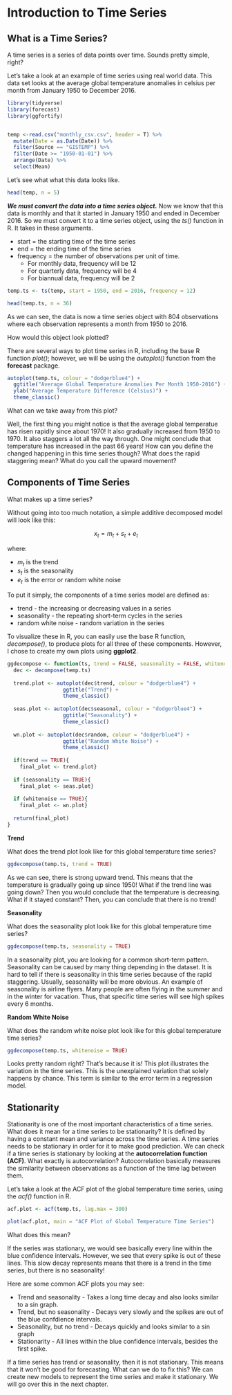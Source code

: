 # Introduction to Time Series

## What is a Time Series?

A time series is a series of data points over time.  Sounds pretty simple, right?

Let's take a look at an example of time series using real world data. This data set looks at the average global temperature anomalies in celsius per month from January 1950 to December 2016.

```r
library(tidyverse)
library(forecast)
library(ggfortify)


temp <-read.csv("monthly_csv.csv", header = T) %>%
  mutate(Date = as.Date(Date)) %>%
  filter(Source == "GISTEMP") %>%
  filter(Date >= "1950-01-01") %>%
  arrange(Date) %>%
  select(Mean)
```

Let's see what what this data looks like.
```r
head(temp, n = 5)
```

***We must convert the data into a time series object.*** Now we know that this data is monthly and that it started in January 1950 and ended in December 2016.  So we must convert it to a time series object, using the _ts()_ function in R. It takes in these arguments.

* start = the starting time of the time series
* end = the ending time of the time series
* frequency = the number of observations per unit of time.
  + For monthly data, frequency will be 12
  + For quarterly data, frequency will be 4
  + For biannual data, frequency will be 2

```r
temp.ts <- ts(temp, start = 1950, end = 2016, frequency = 12)
```

```r
head(temp.ts, n = 36)
```

As we can see, the data is now a time series object with 804 observations where each observation represents a month from 1950 to 2016. 

How would this object look plotted?

There are several ways to plot time series in R, including the base R function _plot()_; however, we will be using the _autoplot()_ function from the **forecast** package.

```r
autoplot(temp.ts, colour = "dodgerblue4") +
  ggtitle("Average Global Temperature Anomalies Per Month 1950-2016") + 
  ylab("Average Temperature Difference (Celsius)") + 
  theme_classic()
```

What can we take away from this plot?

Well, the first thing you might notice is that the average global temperatue has risen rapidly since about 1970! It also gradually increased from 1950 to 1970. It also staggers a lot all the way through. One might conclude that temperature has increased in the past 66 years!  How can you define the changed happening in this time series though? What does the rapid staggering mean? What do you call the upward movement?


## Components of Time Series

What makes up a time series?

Without going into too much notation, a simple additive decomposed model will look like this:

$$x_{t} = m_{t} + s_{t} + e_{t}$$

where:

* $m_t$ is the trend
* $s_t$ is the seasonality
* $e_t$ is the error or random white noise

To put it simply, the components of a time series model are defined as:

* trend - the increasing or decreasing values in a series
* seasonality - the repeating short-term cycles in the series
* random white noise - random variation in the series

To visualize these in R, you can easily use the base R function, _decompose()_, to produce plots for all three of these components.  However, I chose to create my own plots using **ggplot2**.

```r
ggdecompose <- function(ts, trend = FALSE, seasonality = FALSE, whitenoise = FALSE){
  dec <- decompose(temp.ts)
  
  trend.plot <- autoplot(dec$trend, colour = "dodgerblue4") +
                  ggtitle("Trend") +
                  theme_classic()
  
  seas.plot <- autoplot(dec$seasonal, colour = "dodgerblue4") +
                  ggtitle("Seasonality") +
                  theme_classic()
  
  wn.plot <- autoplot(dec$random, colour = "dodgerblue4") +
                  ggtitle("Random White Noise") +
                  theme_classic()
  
  if(trend == TRUE){
    final_plot <- trend.plot}
  
  if (seasonality == TRUE){
    final_plot <- seas.plot} 
  
  if (whitenoise == TRUE){
    final_plot <- wn.plot} 
  
  return(final_plot)
}
```

**Trend**

What does the trend plot look like for this global temperature time series?

```r
ggdecompose(temp.ts, trend = TRUE)
```

As we can see, there is strong upward trend.  This means that the temperature is gradually going up since 1950! What if the trend line was going down? Then you would conclude that the temperature is decreasing.  What if it stayed constant? Then, you can conclude that there is no trend!


**Seasonality**

What does the seasonality plot look like for this global temperature time series?

```r
ggdecompose(temp.ts, seasonality = TRUE)
```

In a seasonality plot, you are looking for a common short-term pattern. Seasonality can be caused by many thing depending in the dataset.  It is hard to tell if there is seasonality in this time series because of the rapid staggering.  Usually, seasonality will be more obvious. An example of seasonality is airline flyers.  Many people are often flying in the summer and in the winter for vacation.  Thus, that specific time series will see high spikes every 6 months.

**Random White Noise**

What does the random white noise plot look like for this global temperature time series?

```r
ggdecompose(temp.ts, whitenoise = TRUE)
```

Looks pretty random right? That's because it is! This plot illustrates the variation in the time series. This is the unexplained variation that solely happens by chance. This term is similar to the error term in a regression model.

## Stationarity

Stationarity is one of the most important characteristics of a time series.  What does it mean for a time series to be stationarity? It is defined by having a constant mean and variance across the time series.  A time series needs to be stationary in order for it to make good prediction. We can check if a time series is stationary by looking at the **autocorrelation function (ACF)**. What exactly is autocorrelation? Autocorrelation basically measures the similarity between observations as a function of the time lag between them. 

Let's take a look at the ACF plot of the global temperature time series, using the _acf()_ function in R.

```r
acf.plot <- acf(temp.ts, lag.max = 300)
```

```r
plot(acf.plot, main = "ACF Plot of Global Temperature Time Series")
```

What does this mean?  

If the series was stationary, we would see basically every line within the blue confidence intervals.  However, we see that every spike is out of these lines.  This slow decay represents means that there is a trend in the time series, but there is no seasonality!

Here are some common ACF plots you may see:

* Trend and seasonality - Takes a long time decay and also looks similar to a sin graph.
* Trend, but no seasonality - Decays very slowly and the spikes are out of the blue confdience intervals.
* Seasonality, but no trend - Decays quickly and looks similar to a sin graph
* Stationarity - All lines within the blue confidence intervals, besides the first spike.

If a time series has trend or seasonality, then it is not stationary.  This means that it won't be good for forecasting. What can we do to fix this? We can create new models to represent the time series and make it stationary.  We will go over this in the next chapter.


